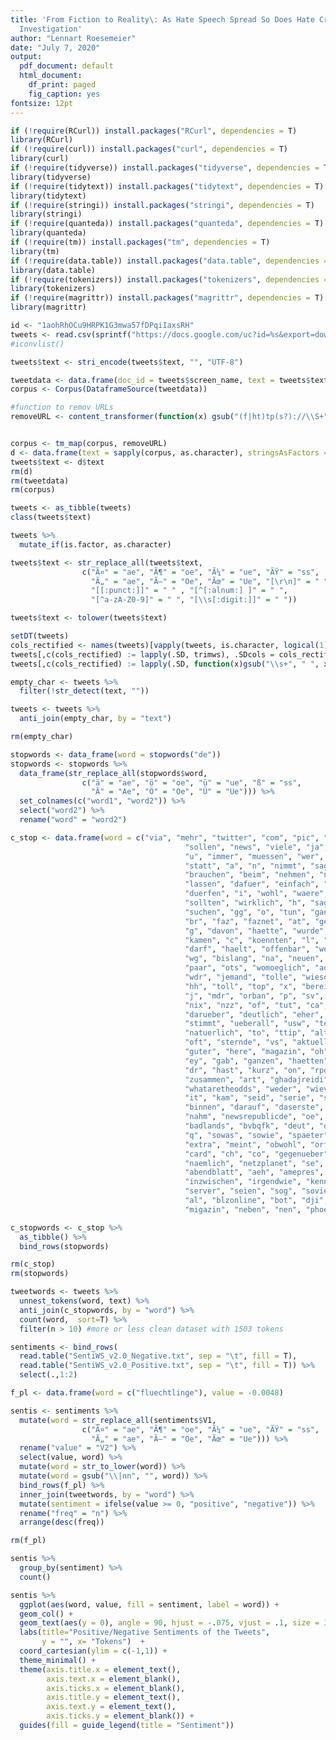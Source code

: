 ```yaml
---
title: 'From Fiction to Reality\: As Hate Speech Spread So Does Hate Crime? A Twitter
  Investigation'
author: "Lennart Roesemeier"
date: "July 7, 2020"
output:
  pdf_document: default
  html_document:
    df_print: paged
    fig_caption: yes
fontsize: 12pt
---
```


```r
if (!require(RCurl)) install.packages("RCurl", dependencies = T)
library(RCurl)
if (!require(curl)) install.packages("curl", dependencies = T)
library(curl)
if (!require(tidyverse)) install.packages("tidyverse", dependencies = T)
library(tidyverse)
if (!require(tidytext)) install.packages("tidytext", dependencies = T)
library(tidytext)
if (!require(stringi)) install.packages("stringi", dependencies = T)
library(stringi)
if (!require(quanteda)) install.packages("quanteda", dependencies = T)
library(quanteda)
if (!require(tm)) install.packages("tm", dependencies = T)
library(tm)
if (!require(data.table)) install.packages("data.table", dependencies = T)
library(data.table)
if (!require(tokenizers)) install.packages("tokenizers", dependencies = T)
library(tokenizers)
if (!require(magrittr)) install.packages("magrittr", dependencies = T)
library(magrittr)
```




```r
id <- "1aohRhOCu9HRPK1G3mwa57fDPqiIaxsRH"
tweets <- read.csv(sprintf("https://docs.google.com/uc?id=%s&export=download", id))
#iconvlist()
```

```r
tweets$text <- stri_encode(tweets$text, "", "UTF-8")

tweetdata <- data.frame(doc_id = tweets$screen_name, text = tweets$text)
corpus <- Corpus(DataframeSource(tweetdata))

#function to remov URLs
removeURL <- content_transformer(function(x) gsub("(f|ht)tp(s?)://\\S+", "", x, perl=T))


corpus <- tm_map(corpus, removeURL)
d <- data.frame(text = sapply(corpus, as.character), stringsAsFactors = F)
tweets$text <- d$text
rm(d)
rm(tweetdata)
rm(corpus)
```

```r
tweets <- as_tibble(tweets)
class(tweets$text)

tweets %>%
  mutate_if(is.factor, as.character) 

tweets$text <- str_replace_all(tweets$text,
                c("Ã¤" = "ae", "Ã¶" = "oe", "Ã¼" = "ue", "ÃŸ" = "ss", 
                  "Ã„" = "ae", "Ã–" = "Oe", "Ãœ" = "Ue", "[\r\n]" = " ", 
                  "[[:punct:]]" = " " , "[^[:alnum:] ]" = " ", 
                  "[^a-zA-Z0-9]" = " ", "[\\s[:digit:]]" = " "))

tweets$text <- tolower(tweets$text)
```

```r
setDT(tweets)
cols_rectified <- names(tweets)[vapply(tweets, is.character, logical(1))]
tweets[,c(cols_rectified) := lapply(.SD, trimws), .SDcols = cols_rectified]
tweets[,c(cols_rectified) := lapply(.SD, function(x)gsub("\\s+", " ", x)), .SDcols = cols_rectified]

empty_char <- tweets %>%
  filter(!str_detect(text, ""))

tweets <- tweets %>%
  anti_join(empty_char, by = "text")

rm(empty_char)
```



```r
stopwords <- data_frame(word = stopwords("de"))
stopwords <- stopwords %>%
  data_frame(str_replace_all(stopwords$word,
                c("ä" = "ae", "ö" = "oe", "ü" = "ue", "ß" = "ss", 
                  "Ä" = "Ae", "Ö" = "Oe", "Ü" = "Ue"))) %>%
  set_colnames(c("word1", "word2")) %>%
  select("word2") %>%
  rename("word" = "word2")

c_stop <- data.frame(word = c("via", "mehr", "twitter", "com", "pic", "de", "eu", "d", "kommen", "mal", 
                                       "sollen", "news", "viele", "ja", "online", "geht", "heute", "schon", "neue", 
                                       "u", "immer", "muessen", "wer", "gibt", "s", "ab", "rt", "gut", "macht", 
                                       "statt", "a", "n", "nimmt", "sagt", "seit", "unsere", "fast", "sz", "f", 
                                       "brauchen", "beim", "nehmen", "neue", "bitte", "gerade", "zurueck", "is", 
                                       "lassen", "dafuer", "einfach", "wegen", "f", "m", "kommt", "denen", "re",
                                       "duerfen", "i", "wohl", "waere", "weitere", "b", "gehen", "gar", "erst", "erste",
                                       "sollten", "wirklich", "h", "sagen", "sieht", "bringen", "eigentlich", 
                                       "suchen", "gg", "o", "tun", "ganz", "stellt", "e", "laesst", "w", "bald", 
                                       "br", "faz", "faznet", "at", "geben", "ndr", "no", "t", "z", "all", "for", 
                                       "g", "davon", "haette", "wurde", "setzt", "the", "genau", "k", "r", "gleich", 
                                       "kamen", "c", "koennten", "l", "waeren", "ntvde", "vielleicht", "dabei", 
                                       "darf", "haelt", "offenbar", "wenig", "allein", "kaum", "orfsg", "by", "klar", 
                                       "wg", "bislang", "na", "neuen", "eignen", "heisst", "leider", "letzte", 
                                       "paar", "ots", "womoeglich", "add", "etc", "ne", "sogar", "trotz", "schnell", 
                                       "wdr", "jemand", "tolle", "wieso", "boah", "ganze", "halten", "rp", "darum",
                                       "hh", "toll", "top", "x", "bereits", "etwa", "schoen", "taz", "domain", "her",
                                       "j", "mdr", "orban", "p", "sv", "tt", "wollten", "ex", "focusonline", "live",
                                       "nix", "nzz", "of", "tut", "ca", "ikea", "mrd", "unsere", "alte", "daran", 
                                       "darueber", "deutlich", "eher", "ha", "je", "laedt", "laesst", "moechte", 
                                       "stimmt", "ueberall", "usw", "telmi", "zib", "ach", "and", "eben", "en", 
                                       "natuerlich", "to", "ttip", "alter", "egal", "fb", "fc", "heutejournal", 
                                       "oft", "sternde", "vs", "aktuelle" ,"au", "bisserl", "gerne", "grosses", 
                                       "guter", "here", "magazin", "oh", "sant", "st", "till", "srfarena", "deren", 
                                       "ey", "gab", "ganzen", "haetten", "heuteshow", "per", "wann", "ardde", "deai", 
                                       "dr", "hast", "kurz", "on", "rponline", "somit", "telekom", "tonline", "unseren", 
                                       "zusammen", "art", "ghadajreidi", "hna", "mag", "mo", "oevp", "sc", "selber", 
                                       "whataretheodds", "weder", "wieviele", "worden", "y", "be", "bplus", "gilt", 
                                       "it", "kam", "seid", "serie", "steve", "ts", "uebringens", "unseren", "wooow", 
                                       "binnen", "darauf", "daserste", "dwn", "fl", "fpoe", "free", "habt", "los", "mass", 
                                       "nahm", "newsrepublicde", "oe", "sst", "staendig", "weist", "weit", "wtf", 
                                       "badlands", "bvbqfk", "deut", "drk", "dt", "eh", "hallo", "halt", "lt", "new", 
                                       "q", "sowas", "sowie", "spaeter", "web", "aotto", "bitten", "echt", "eigene", 
                                       "extra", "meint", "obwohl", "orf", "sei", "uro", "wen", "zb", "apa", "ber", "caf", 
                                       "card", "ch", "co", "gegenueber", "gern", "iv", "kleine", "more", "mt", "naechste", 
                                       "naemlich", "netzplanet", "se", "stream", "tops", "us", "waer", "we", "you", 
                                       "abendblatt", "aeh", "amepres", "cloud", "del", "deshalb", "gibts", "info", 
                                       "inzwischen", "irgendwie", "kennen", "klare", "nd", "palabra", "ohv", "schoene", 
                                       "server", "seien", "sog", "soviel", "svp", "swiss", "tolles", "zdfheute", "aha", 
                                       "al", "blzonline", "bot", "dji", "flue", "ger", "guten", "gutes", "jo", "me", 
                                       "migazin", "neben", "nen", "phoenix", "sn", "vds"))

c_stopwords <- c_stop %>%
  as_tibble() %>%
  bind_rows(stopwords)

rm(c_stop)
rm(stopwords)

tweetwords <- tweets %>%
  unnest_tokens(word, text) %>%
  anti_join(c_stopwords, by = "word") %>%
  count(word,  sort=T) %>%
  filter(n > 10) #more or less clean dataset with 1503 tokens
```


```r
sentiments <- bind_rows(
  read.table("SentiWS_v2.0_Negative.txt", sep = "\t", fill = T),
  read.table("SentiWS_v2.0_Positive.txt", sep = "\t", fill = T)) %>%
  select(.,1:2)

f_pl <- data.frame(word = c("fluechtlinge"), value = -0.0048)

sentis <- sentiments %>%
  mutate(word = str_replace_all(sentiments$V1,
                c("Ã¤" = "ae", "Ã¶" = "oe", "Ã¼" = "ue", "ÃŸ" = "ss", 
                  "Ã„" = "ae", "Ã–" = "Oe", "Ãœ" = "Ue"))) %>%
  rename("value" = "V2") %>%
  select(value, word) %>%
  mutate(word = str_to_lower(word)) %>%
  mutate(word = gsub("\\|nn", "", word)) %>%
  bind_rows(f_pl) %>%
  inner_join(tweetwords, by = "word") %>%
  mutate(sentiment = ifelse(value >= 0, "positive", "negative")) %>%
  rename("freq" = "n") %>%
  arrange(desc(freq))

rm(f_pl)

sentis %>%
  group_by(sentiment) %>%
  count()
```

```r
sentis %>%
  ggplot(aes(word, value, fill = sentiment, label = word)) +
  geom_col() +
  geom_text(aes(y = 0), angle = 90, hjust = -.075, vjust = .1, size = 3) +
  labs(title="Positive/Negative Sentiments of the Tweets", 
       y = "", x= "Tokens")  +
  coord_cartesian(ylim = c(-1,1)) +
  theme_minimal() +
  theme(axis.title.x = element_text(),
        axis.text.x = element_blank(),
        axis.ticks.x = element_blank(),
        axis.title.y = element_text(),
        axis.text.y = element_text(),
        axis.ticks.y = element_blank()) +
  guides(fill = guide_legend(title = "Sentiment"))
  
```



















